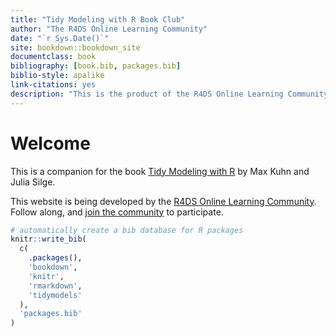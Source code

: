 ```yaml
--- 
title: "Tidy Modeling with R Book Club"
author: "The R4DS Online Learning Community"
date: "`r Sys.Date()`"
site: bookdown::bookdown_site
documentclass: book
bibliography: [book.bib, packages.bib]
biblio-style: apalike
link-citations: yes
description: "This is the product of the R4DS Online Learning Community's Tidy Modeling with R Book Club."
---
```


# Welcome {-}

This is a companion for the book [Tidy Modeling with R](https://www.tmwr.org/) by Max Kuhn and Julia Silge.

This website is being developed by the [R4DS Online Learning Community](https://rfordatasci.com). Follow along, and [join the community](https://r4ds.io/join) to participate.

```r
# automatically create a bib database for R packages
knitr::write_bib(
  c(
    .packages(), 
    'bookdown', 
    'knitr', 
    'rmarkdown',
    'tidymodels'
  ), 
  'packages.bib'
)
```
